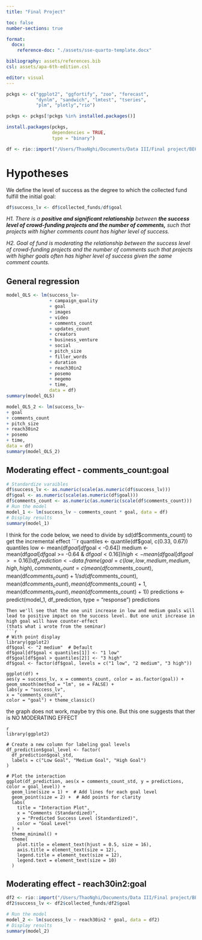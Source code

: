 ```yaml
---
title: "Final Project"

toc: false
number-sections: true

format:
  docx:
    reference-doc: "./assets/sse-quarto-template.docx"

bibliography: assets/references.bib
csl: assets/apa-6th-edition.csl

editor: visual
---
```


```r
pckgs <- c("ggplot2", "ggfortify", "zoo", "forecast",
           "dynlm", "sandwich", "lmtest", "tseries",
           "plm", "plotly","rio")

pckgs <- pckgs[!pckgs %in% installed.packages()]

install.packages(pckgs,
                 dependencies = TRUE,
                 type = "binary")
```

```r
df <- rio::import("/Users/ThaoNghi/Documents/Data III/Final project/BE603_gr_6.xlsx")
```

# Hypotheses

We define the level of success as the degree to which the collected fund fulfill the initial goal:

```r
df$success_lv <- df$collected_funds/df$goal
```

*H1. There is a **positive and significant relationship** between **the success level of crowd-funding projects and the number of comments,** such that projects with higher comments count has higher level of success.*

*H2. Goal of fund is moderating the relationship between the success level of crowd-funding projects and the number of comments such that projects with higher goals often has higher level of success given the same comment counts.*

## General regression

```r
model_OLS <- lm(success_lv~
                + campaign_quality
                + goal
                + images
                + video
                + comments_count
                + updates_count
                + creators
                + business_venture
                + social
                + pitch_size
                + filler_words
                + duration
                + reach30in2
                + posemo
                + negemo
                + time,
                data = df)
summary(model_OLS)
```

```r
model_OLS_2 <- lm(success_lv~
+ goal
+ comments_count
+ pitch_size
+ reach30in2
+ posemo
+ time,
data = df)
summary(model_OLS_2)
```

## Moderating effect - comments_count:goal

```r
# Standardize varaibles
df$success_lv <- as.numeric(scale(as.numeric(df$success_lv)))
df$goal <- as.numeric(scale(as.numeric(df$goal)))
df$comments_count <- as.numeric(as.numeric(scale(df$comments_count)))
# Run the model
model_1 <- lm(success_lv ~ comments_count * goal, data = df)
# Display results
summary(model_1)
```
I think for the code below, we need to divide by sd(df$comments_count) to get the incremental effect
```r
quantiles <- quantile(df$goal, c(0.33, 0.67))
quantiles
low <- mean(df$goal[df$goal < -0.64])
medium <- mean(df$goal[df$goal >= -0.64 & df$goal < 0.16])
high <- mean(df$goal[df$goal>= 0.16])
df_prediction <- data.frame(goal = c(low, low, medium, medium, high, high),
comments_count = c(mean(df$comments_count),
                   mean(df$comments_count) + 1/sd(df$comments_count),
                   mean(df$comments_count),
                   mean(df$comments_count) + 1,
                   mean(df$comments_count),
                   mean(df$comments_count) + 1))
predictions <- predict(model_1, df_prediction, type = "response")
predictions
```
Then we'll see that the one unit increase in low and medium goals will lead to positive impact on the success level. But one unit increase in high goal will have counter-effect
(thats what i wrote from the seminar)
```r
# With point display
library(ggplot2)
df$goal <- "2 medium"  # Default
df$goal[df$goal < quantiles[1]] <- "1 low"
df$goal[df$goal > quantiles[2]] <- "3 high"
df$goal <- factor(df$goal, levels = c("1 low", "2 medium", "3 high"))

ggplot(df) +
aes(y = success_lv, x = comments_count, color = as.factor(goal)) +
geom_smooth(method = "lm", se = FALSE) +
labs(y = "success_lv",
x = "comments_count",
color = "goal") + theme_classic()
```
the graph does not work, maybe try this one. But this one suggests that ther is NO MODERATING EFFECT
```
{r}
library(ggplot2)

# Create a new column for labeling goal levels
df_prediction$goal_level <- factor(
  df_prediction$goal_std, 
  labels = c("Low Goal", "Medium Goal", "High Goal")
)

# Plot the interaction
ggplot(df_prediction, aes(x = comments_count_std, y = predictions, color = goal_level)) +
  geom_line(size = 1) +  # Add lines for each goal level
  geom_point(size = 2) +  # Add points for clarity
  labs(
    title = "Interaction Plot",
    x = "Comments (Standardized)",
    y = "Predicted Success Level (Standardized)",
    color = "Goal Level"
  ) +
  theme_minimal() +
  theme(
    plot.title = element_text(hjust = 0.5, size = 16),
    axis.title = element_text(size = 12),
    legend.title = element_text(size = 12),
    legend.text = element_text(size = 10)
  )
```

## Moderating effect - reach30in2:goal

```r
df2 <- rio::import("/Users/ThaoNghi/Documents/Data III/Final project/BE603_gr_6.xlsx")
df2$success_lv <- df2$collected_funds/df2$goal
```

```r
# Run the model
model_2 <- lm(success_lv ~ reach30in2 * goal, data = df2)
# Display results
summary(model_2)
```
